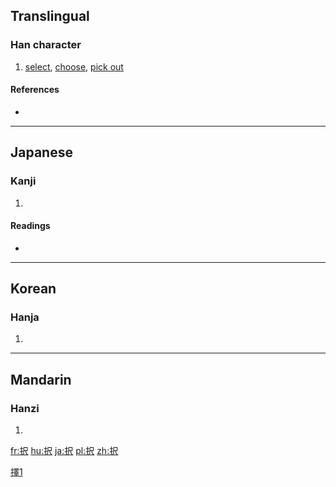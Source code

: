 {{also|擇}}
==Translingual==
{{ja-forms|[[択]]|[[择]]|[[擇]]}}
===Han character===
{{Han char|rn=64|rad=手|as=04|sn=7|four=|canj=手尸人 (QSO)|ids=⿰[[扌]][[尺]]}}

# [[select]], [[choose]], [[pick out]]

====References====
* {{Han ref|kx=0422.121|dkj=11902|dj=0770.100|hdz=31844.061|uh=629E|ud=25246}}

----

==Japanese==

===Kanji===
{{ja-kanji|grade=c|rs=手04|style=s|kyu=擇}}

# {{defn|lang=ja|sort=手04}}

====Readings====
* {{ja-readings|on=[[たく]] (taku)|kun=[[えらぶ]] (erabu)}}

----

==Korean==

===Hanja===
{{ko-hanja|hangeul=택|eumhun=|rv=taek|mr=t'aek|y=thayk}}

# {{defn|lang=ko|sort=手04}}

----

==Mandarin==

===Hanzi===
{{cmn-hanzi|pin=[[zé]] ([[ze2]]), [[zhuān]] ([[zhuan1]])|wg=tse<sup>2</sup>, chuan<sup>1</sup>}}

# {{defn|lang=cmn|sort=手04}}

[[Category:CJKV characters simplified differently in Japan and China|擇1]]

[[fr:択]]
[[hu:択]]
[[ja:択]]
[[pl:択]]
[[zh:択]]